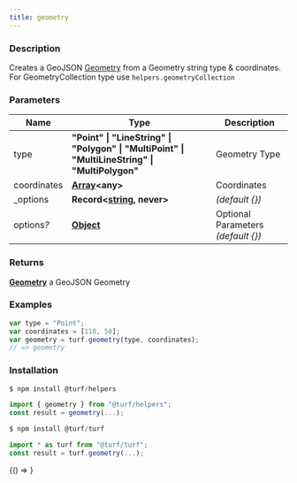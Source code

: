```yaml
---
title: geometry
---
```



### Description

Creates a GeoJSON [Geometry](https://tools.ietf.org/html/rfc7946#section-3.1) from a Geometry string type & coordinates.
For GeometryCollection type use `helpers.geometryCollection`

### Parameters

| Name            | Type                                                                                                                 | Description                                  |
| --------------- | -------------------------------------------------------------------------------------------------------------------- | -------------------------------------------- |
| type            | **"Point" &#124; "LineString" &#124; "Polygon" &#124; "MultiPoint" &#124; "MultiLineString" &#124; "MultiPolygon"**  | Geometry Type                                |
| coordinates     | **[Array](https://developer.mozilla.org/docs/Web/JavaScript/Reference/Global_Objects/Array)&lt;any&gt;**             | Coordinates                                  |
| \_options       | **Record&lt;[string](https://developer.mozilla.org/docs/Web/JavaScript/Reference/Global_Objects/String), never&gt;** | _(default &#123;&#125;)_                     |
| options<i>?</i> | **[Object](https://developer.mozilla.org/docs/Web/JavaScript/Reference/Global_Objects/Object)**                      | Optional Parameters _(default &#123;&#125;)_ |

### Returns

**[Geometry](https://tools.ietf.org/html/rfc7946#section-3.1)** a GeoJSON Geometry

### Examples

```javascript
var type = "Point";
var coordinates = [110, 50];
var geometry = turf.geometry(type, coordinates);
// => geometry
```

### Installation

```javascript
$ npm install @turf/helpers

import { geometry } from "@turf/helpers";
const result = geometry(...);
```

```javascript
$ npm install @turf/turf

import * as turf from "@turf/turf";
const result = turf.geometry(...);
```

<!-- Expose turf as global var for experimenting in the browser console -->

<BrowserOnly>{() => <WindowTurfGlobal turf={turf} />}</BrowserOnly>
